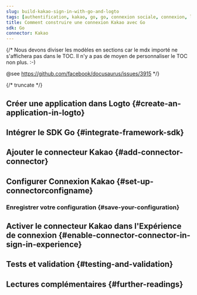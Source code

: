 ```yaml
---
slug: build-kakao-sign-in-with-go-and-logto
tags: [authentification, kakao, go, go, connexion sociale, connexion, login]
title: Comment construire une connexion Kakao avec Go
sdk: Go
connector: Kakao
---
```


{/*
  Nous devons diviser les modèles en sections car le mdx importé ne s'affichera pas dans le TOC.
  Il n'y a pas de moyen de personnaliser le TOC non plus. :-)

  @see https://github.com/facebook/docusaurus/issues/3915
*/}




{/* truncate */}

<Intro connector={connector} sdk="Go" link="https://go.dev" />

## Créer une application dans Logto \{#create-an-application-in-logto}

<CreateApplication type="Traditional web" framework="Go" />

## Intégrer le SDK Go \{#integrate-framework-sdk}

<IntegrateSdk />

## Ajouter le connecteur Kakao \{#add-connector-connector}

<AddSocialConnector connector={connector} framework="Go" />

## Configurer Connexion Kakao \{#set-up-connectorconfigname}

<ConnectorGuide />

### Enregistrer votre configuration \{#save-your-configuration}

<SaveYourConfiguration connector={connector} />

## Activer le connecteur Kakao dans l'Expérience de connexion \{#enable-connector-connector-in-sign-in-experience}

<EnableSocialConnector connector={connector} />

## Tests et validation \{#testing-and-validation}

<TestingAndValidation connector={connector} sdk="Go" />

## Lectures complémentaires \{#further-readings}

<FurtherReadings />
